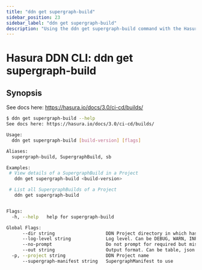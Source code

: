 ```yaml
---
title: "ddn get supergraph-build"
sidebar_position: 23
sidebar_label: "ddn get supergraph-build"
description: "Using the ddn get supergraph-build command with the Hasura CLI"
---
```


# Hasura DDN CLI: ddn get supergraph-build

## Synopsis
See docs here: https://hasura.io/docs/3.0/ci-cd/builds/

```bash
$ ddn get supergraph-build --help
See docs here: https://hasura.io/docs/3.0/ci-cd/builds/

Usage:
  ddn get supergraph-build [build-version] [flags]

Aliases:
  supergraph-build, SupergraphBuild, sb

Examples:
 # View details of a SupergraphBuild in a Project
   ddn get supergraph-build <build-version>

 # List all SupergraphBuilds of a Project
   ddn get supergraph-build


Flags:
  -h, --help   help for supergraph-build

Global Flags:
      --dir string                   DDN Project directory in which hasura.yaml is present (default ".")
      --log-level string             Log level. Can be DEBUG, WARN, INFO, ERROR, or FATAL. (default "INFO")
      --no-prompt                    Do not prompt for required but missing flags
      --out string                   Output format. Can be table, json or yaml. (default "table")
  -p, --project string               DDN Project name
      --supergraph-manifest string   SupergraphManifest to use
```

